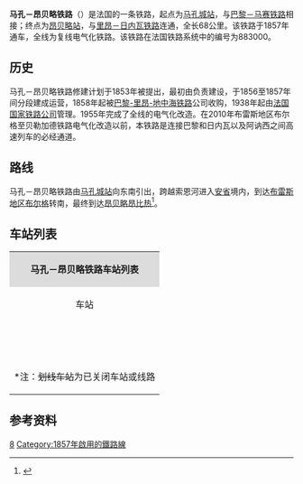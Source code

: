 {{Infobox rail system-route
|collapsed=no
|box_width=
|rail_name=马孔－昂贝略铁路<br>{{lang|fr|Ligne de Mâcon à Ambérieu}}
|banner_color=
|sec_banner_color=
|logo_filename={{法国交通标志/铁路|883000}}
|image_width=
|logo_bgcolor=
|logo_note=
|image =883000 - Ligne de Mâcon à Ambérieu.png
|imagesize=
|caption=马孔－昂贝略铁路路线图
|system_map=
|mapimage_width=
|map_bgcolor=
|locale={{FRA}}
|service_type=客货共用
|start=[[马孔城站|马孔城站]]、[[昂贝略站|昂贝略站]]
|begin_operation=
|end_operation=
|operation_note=
|system_length=68km
|length_in_operation=68km
|total_length=
|status=
|line_title=线路
|lines=[[复线铁路|复线铁路]]
|stations=
|route_title=线路
|main_route=
|secondary_route=
|branch_route=
|standard=
|main_stations=[[马孔城站|马孔城站]]、[[布雷斯地区布尔格站|布雷斯地区布尔格站]]、[[昂贝略站|昂贝略站]]
|ridership=
|fleet_size=
|max_speed= 
|track_gauge=
|distance_between_mainlines=
|min_radius=
|max_grade=
|block_signal=
|electrified=1500 V continu
|depot=
|operator={{法国交通数据|sncf}}
|franchise=
|hq=
|key_person=
|website=
|route_map=
}}

'''马孔－昂贝略铁路'''（{{lang-fr|Ligne de Mâcon à Ambérieu}}）是法国的一条铁路，起点为[[马孔城站|马孔城站]]，与[[巴黎－马赛铁路|巴黎－马赛铁路]]相接；终点为[[昂贝略站|昂贝略站]]，与[[里昂－日内瓦铁路|里昂－日内瓦铁路]]连通，全长68公里。该铁路于1857年通车，全线为复线电气化铁路。该铁路在法国铁路系统中的编号为883000。

==历史==

马孔－昂贝略铁路修建计划于1853年被提出，最初由{{link-fr|里昂－日内瓦铁路公司|Compagnie du chemin de fer de Lyon à Genève}}负责建设，于1856至1857年间分段建成运营，1858年起被[[巴黎-里昂-地中海铁路|巴黎-里昂-地中海铁路]]公司收购，1938年起由[[法国国家铁路公司|法国国家铁路公司]]管理。1955年完成了全线的电气化改造。在2010年布雷斯地区布尔格至贝勒加德铁路电气化改造以前，本铁路是连接巴黎和日内瓦以及阿讷西之间高速列车的必经通道。

==路线==
马孔－昂贝略铁路由[[马孔城站|马孔城站]]向东南引出，跨越索恩河进入[[安省_(法国)|安省]]境内，到达[[布雷斯地区布尔格|布雷斯地区布尔格]]转南，最终到达[[昂贝略昂比热|昂贝略昂比热]]<ref name="geo">{{Cite web|url=https://www.geoportail.gouv.fr/carte|title=Carte|accessdate=2021-01-29|author=Géoportail|language=fr|publisher=Géoportail|archive-url=https://web.archive.org/web/20170129154129/https://www.geoportail.gouv.fr/carte/|archive-date=2017-01-29|dead-url=no}}</ref>。

==车站列表==
{| class="wikitable mw-collapsible " style="margin:1em auto 1em auto; font-size:smaller"
|colspan="5" align="center" style="background:#DCDCDC"|'''马孔－昂贝略铁路车站列表'''
|-
!align="center" |车站
!align="center" |公里数
!align="center" |交汇路线
!align="center" |本线停靠车种
!align="center" |可换乘交通
|-
|align="center"|{{Arret|Mâcon-Ville|[[马孔城站|马孔城站]]}}
|0
|{{法国交通标志/铁路|830000}} [[巴黎－马赛铁路|巴黎－马赛铁路]]<small>（[[巴黎-里昂火车站|巴黎]]方向）</small>↑<br>{{法国交通标志/铁路|770000}} <s>[[穆兰－马孔铁路|穆兰－马孔铁路]]<small>（[[阿列河畔穆兰站|穆兰]]方向）</small></s>↙<br>{{法国交通标志/铁路|830000}} [[巴黎－马赛铁路|巴黎－马赛铁路]]<small>（[[马赛圣夏勒站|马赛]]方向）</small>↙
|align="center"|{{法国交通数据|tgv}}<br>{{法国交通数据|ter|ara}}<br>{{法国交通数据|ter|bfc}} 
|{{法国交通数据|ouibus}}<br>[[弗利克斯巴士|Flixbus]]<br>{{法国交通数据|car|71}}<br>{{法国交通数据/城市公共交通|马孔}}
|-
|align="center"|{{Arret|Pont-de-Veyle|[[蓬德韦勒站|蓬德韦勒站]]}}
|7.780
|联络线，前往[[东南高速铁路|{{法国交通标志/铁路]]的[[巴黎-里昂火车站|巴黎]]方向↖
|align="center"|{{法国交通数据|ter|ara}} 
|
|-
|align="center"|{{Arret|<s>Saint-Jean-sur-Veyle|韦勒河畔圣让站</s>}}
|9.768
|
|
|
|-
|align="center"|{{Arret|Vonnas|[[沃纳站|沃纳站]]}}
|16.950
|
|align="center"|{{法国交通数据|ter|ara}} 
|{{法国交通数据|car|01}}
|-
|align="center"|{{Arret|Mézériat|[[梅泽里亚站|梅泽里亚站]]}}
|21.476
|
|align="center"|{{法国交通数据|ter|ara}} 
|{{法国交通数据|car|01}}
|-
|align="center"|{{Arret|Polliat|[[波亚站|波亚站]]}}
|27.551
|
|align="center"|{{法国交通数据|ter|ara}} 
|{{法国交通数据|car|01}}
|-
|align="center"|{{Arret|Bourg-en-Bresse|[[布雷斯地区布尔格站|布雷斯地区布尔格站]]}}
|37.012
|{{法国交通标志/铁路|880000}} [[穆沙尔－布雷斯地区布尔格铁路|穆沙尔－布雷斯地区布尔格铁路]]<small>（[[穆沙尔站|穆沙尔]]方向）</small>↗<br>{{法国交通标志/铁路|884000}} [[布雷斯地区布尔格－贝勒加德铁路|布雷斯地区布尔格－贝勒加德铁路]]<small>（[[穆沙尔站|穆沙尔]]方向）</small>↘<br>{{法国交通标志/铁路|886000}} [[里昂－布雷斯地区布尔格铁路|里昂－布雷斯地区布尔格铁路]]<small>（[[里昂帕尔迪厄站|里昂]]方向）</small>↙
|align="center"|{{法国交通数据|tgv}}<br>[[Lyria|Lyria]]<br>{{法国交通数据|ter|ara}} 
|{{法国交通数据|car|01}}<br>{{法国交通数据/城市公共交通|布雷斯地区布尔格}}
|-
|align="center"|{{Arret|Saint-Martin-du-Mont|[[圣马丁迪蒙站|圣马丁迪蒙站]]}}
|51.125
|
|align="center"|{{法国交通数据|ter|ara}} 
|
|-
|align="center"|{{Arret|Pont-d'Ain|[[蓬丹站|蓬丹站]]}}
|56.537
|
|align="center"|{{法国交通数据|ter|ara}} 
|{{法国交通数据|car|01}}
|-
|align="center"|{{Arret|Ambronay - Priay|[[昂布罗奈-普里艾站|昂布罗奈-普里艾站]]}}
|61.274
|联络线，前往[[里昂－日内瓦铁路|里昂－日内瓦铁路]]的[[里昂佩拉什站|里昂]]方向↙
|align="center"|{{法国交通数据|ter|ara}} 
|{{法国交通数据|car|01}}
|-
|align="center"|{{Arret|Ambérieu|[[昂贝略站|昂贝略站]]}}
|68.309
|{{法国交通标志/铁路|890000}} [[里昂－日内瓦铁路|里昂－日内瓦铁路]]<small>（[[里昂佩拉什站|里昂]]方向）</small>↖<br>{{法国交通标志/铁路|890000}} [[里昂－日内瓦铁路|里昂－日内瓦铁路]]<small>（[[日内瓦科尔纳万车站|日内瓦]]方向）</small>↓
|align="center"|{{法国交通数据|ter|ara}} 
|{{法国交通数据|car|01}}
|-
|colspan=5|<nowiki>*</nowiki>注：<s>划线车站</s>为已关闭车站或线路
|}

==参考资料==
{{Reflist}}
{{法国主要铁路线}}
[[Category:法國鐵路線|8]]
[[Category:1857年啟用的鐵路線|Category:1857年啟用的鐵路線]]